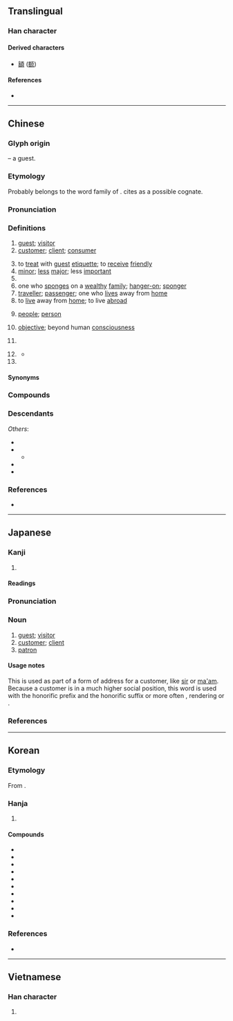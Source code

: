 {{character info}}
==Translingual==
{{stroke order|strokes=9}}

===Han character===
{{Han char|rn=40|rad=宀|as=06|sn=9|four=30604|canj=JHER|ids=⿱宀各}}

====Derived characters====
* [[額]] ([[额]])

====References====
* {{Han ref|kx=0284.120|dkj=07128|dj=0561.160|hdz=20927.130|uh=5BA2|ud=23458|bh=ABC8|bd=43976}}

----

==Chinese==
{{zh-forms}}

===Glyph origin===
{{Han etyl}}
{{Han compound|宀|t1=roof|各|ls=psc|c1=s|c2=p}} – a guest.

===Etymology===
Probably belongs to the word family of {{och-l|格|to go, to come}}. {{zh-ref|Schuessler (2007)}} cites {{cog|bo|དགྲ||enemy}} as a possible cognate.

===Pronunciation===
{{zh-pron
|m=kè,qiě,2n=Beijing dialect, colloquial
|m-s=ke2
|dg=ки1
|c=haak3
|c-t=hak1
|g=kah6
|h=pfs=hak/ns:khiet;gd=hag5/kêd5
|h_note=hak/hag5 - vernacular; khiet/kêd5 - literary
|j=kah4
|mb=kă
|md=káh/káik
|md_note=káh - vernacular; káik - literary
|mn=xm,qz,tw:kheh/zz,zp:kheeh/xm,zz,tw:khek/qz:khiak
|mn_note=kheh/kheeh - vernacular; khek/khiak - literary
|mn-t=kêh4
|w=4khaq
|x=ke6
|mc=y
|oc=y
|ma=y
|cat=n,suf,cls,pn
}}

===Definitions===
{{zh-hanzi}}

# [[guest]]; [[visitor]]
# [[customer]]; [[client]]; [[consumer]] {{zh-mw|c:個|c:位}}
#: {{zh-x|今日 鋪{pou3}頭{tau4-2} 有 個 客 好 麻煩 啊{aa3}。|There was a really annoying '''customer''' at the store today.|C}}
# to [[treat]] with [[guest]] [[etiquette]]; to [[receive]] [[friendly]]
# [[minor]]; [[less]] [[major]]; less [[important]]
# {{n-g|Agent suffix, indicating “one that engages in ...”.}}
# one who [[sponge]]s on a [[wealthy]] [[family]]; [[hanger-on]]; [[sponger]]
# [[traveller]]; [[passenger]]; one who [[lives]] away from [[home]]
# to [[live]] away from [[home]]; to live [[abroad]]
# {{lb|zh|in general}} [[people]]; [[person]]
# [[objective]]; beyond human [[consciousness]]
# {{zh-abbrev|客家|Hakka}}
#: {{zh-x|^客話|'''Hakka''' language|H}}
#: {{zh-x|純客縣|county whose residents are all '''Hakka''' people}}
# {{lb|zh|dialectal}} {{zh-classifier|units of food sold}}
#* {{zh-x|^程 ^凌 要 了 兩 客 西瓜|ref=棋王}}
# {{surname|zh}}

====Synonyms====
{{zh-dial|客人}}

===Compounds===
{{zh-der|三劍客|博客|客人|人客|背包客|背包客棧|上客|下逐客令|不分主客|不大客氣|不客氣|不用客氣|不速之客|串客|丹客|主客|久客|乘客|人來客去|人來客往|仙客|估客|住客|作客|佳客|來客|來者是客|供客|俗客|俠客|借客報仇|做客|偷渡客|刺客|劍客|包客|反客作主|反客為主|吊客眉|名利客|喜客|嘉客|坐上客|坐客|堂客|堂客船|外客|夜客|大司客|大客車|大宴賓客|大陸客|天關客星|奉客|女客|好客|婊子送客|嫖客|嬌客|孤客|官客|客中|客串|客位|客作|客作兒|客卿|客商|客囊羞澀|客土|客堂|客塵|客夜|客套|客套話|客如雲集|客姓|客子|客官|客家|客家人|客家八音|客家話|客寄|客將司|客居|客帳司|客幫|客店|客座|客座教授|客廳|客心|客恨|客情|客戶|客房|客旅|客星|客棧|客機|客次|客歲|客死|客氣|客氣話|客滿|客火|客票|客禮|客籍|客籍軍|客綱客紀|客舍|客船|客艙|客菜|客行|客觀|客觀主義|客車|客輪|客遊|客運|客邊|客長|客隊|客隨主便|客飯|客館|客體|宴客|家客|小客車|山精木客|常客|幕客|幽客|座上客|廣陵客|廣體客機|延齡客|弔客|待客|待客廳|惡客|房客|拉客|拜客|掌客|接客|掮客|揖客|撞客|攀桂客|攀龍客|攬客|政客|旅客|暴客|書客|會客|會客室|有客|木客|杜門謝客|東床嬌客|棒客|樵客|款客|歡客|毳客|水客|海客|淘金客|清客|港客|溪客|滯客|煙客|煙波客|熟客|熱客|狂客|狎客|生客|田客|田橫客|留客住|留客雨|異客|發燒客|白丁俗客|白客|百代過客|皮條客|知客|禪客|稀客|空中客車|篾客|紅塵客夢|素客|結客|綠林豪客|罟客|羽客|老客|肅客|茶餘客話|莊客|蘭客|虯髯客|虯髯客傳|蟾宮客|行客|見客|觀光客|訪客|說客|談客|請客|諫逐客書|謝客|豪客|貪夫痴客|貴客|買客|賀客|賈客|賓客|賓客填門|賓客如雲|賓客盈庭|賓客盈門|賣客|車客|載客|載客量|送客|逋客|逐客|逐客令|遊客|遊客如織|過客|過路客|遠客|遷客|遷客騷人|邊客|配客|酒客|酣中客|野客|釣客|釣鼇客|鏢客|鑣客|門客|閉門謝客|關東客|陌生客|陪客|雅客|青蠅弔客|韻客|頂客族|顧客|食客|餉客|館客|香客|馭風客|駭客|騷人墨客|騷客|高陽狂客|鴛鴦客|鹽客|黃衫客|墨客|部落客|客似雲來|宰客}}

===Descendants===
{{CJKV||きゃく|객|khách}}
''Others'':
* {{desc|bor=1|lo|ແຂກ||guest}}
* {{desc|bor=1|hmx-pro|*khæk||guest}}
** {{desc|mww|qhua||guest}}
* {{desc|bor=1|th|แขก||guest}}
* {{desc|bor=1|za|hek||guest; tourist}}

===References===
* {{R:yue:Hanzi}}

{{zh-cat|Intermediate}}

----

==Japanese==

===Kanji===
{{ja-kanji|grade=3|rs=宀06}}

# {{rfdef|ja|sort=宀06}}

====Readings====
{{ja-readings
|goon=きゃく
|kanon=かく
|kun=まろうど-<まらうど-
}}

===Pronunciation===
{{ja-pron|きゃく|yomi=go|acc=0|acc_ref=DJR}}

===Noun===
{{ja-noun|きゃく}}

# [[guest]]; [[visitor]]
# [[customer]]; [[client]]
# [[patron]]

====Usage notes====
This is used as part of a form of address for a customer, like [[sir]] or [[ma'am]]. Because a customer is in a much higher social position, this word is used with the honorific prefix {{ja-r|御|お-}} and the honorific suffix {{ja-r|さん|-さん}} or more often {{ja-r|様|-さま}}, rendering {{ja-r|お客さん|おきゃく-さん}} or {{ja-r|お客%様|おきゃく%-さま}}.

===References===
<references />

----

==Korean==

===Etymology===
From {{der|ko|ltc|-}} {{ltc-l|客|id=1}}. {{hanja-hunmong|ᄀᆡᆨ〮|koyk|人類#중03A}}

===Hanja===
{{ko-hanja-search}}
{{ko-hanja|손|객}}

# {{hanja form of|객|[[guest]]}}

====Compounds====
{{der-top3|Compounds}}
* {{ko-l|객관|客觀}}
* {{ko-l|객석|客席}}
* {{ko-l|객지|客地|[[foreign]] [[land]]}}
* {{ko-l|객체|客體}}
* {{ko-l|검객|劍客}}
* {{ko-l|고객|顧客}}
* {{ko-l|관객|觀客}}
* {{ko-l|관광객|觀光客}}
* {{ko-l|승객|乘客}}
* {{ko-l|여객|旅客}}
{{der-bottom}}

===References===
* {{R:hanjadoc|2539}}

----

==Vietnamese==

===Han character===
{{vi-readings|reading=khách|rs=宀06}}

# {{han tu form of|khách|[[visitor]]; [[guest]]}}